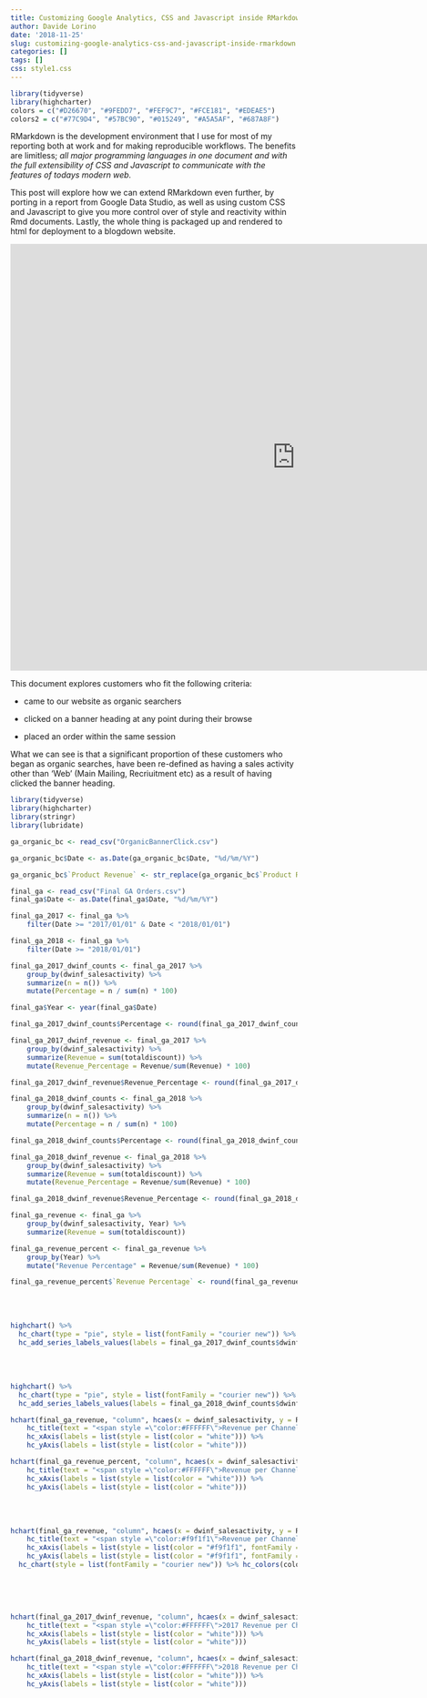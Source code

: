 ```yaml
---
title: Customizing Google Analytics, CSS and Javascript inside RMarkdown
author: Davide Lorino
date: '2018-11-25'
slug: customizing-google-analytics-css-and-javascript-inside-rmarkdown
categories: []
tags: []
css: style1.css
---
```


```r
library(tidyverse)
library(highcharter)
colors = c("#D26670", "#9FEDD7", "#FEF9C7", "#FCE181", "#EDEAE5")
colors2 = c("#77C9D4", "#57BC90", "#015249", "#A5A5AF", "#687A8F")
```

RMarkdown is the development environment that I use for most of my reporting both at work and for making reproducible workflows. The benefits are limitless; <i>all major programming languages in one document and with the full extensibility of CSS and Javascript to communicate with the features of todays modern web.</i>

This post will explore how we can extend RMarkdown even further, by porting in a report from Google Data Studio, as well as using custom CSS and Javascript to give you more control over of style and reactivity within Rmd documents. Lastly, the whole thing is packaged up and rendered to html for deployment to a blogdown website.  

<iframe width="1000" height="750" src="https://datastudio.google.com/embed/reporting/1gRGJrsWGognR2UpDB2MCBc3labsJCNuC/page/j20c" frameborder="0" style="border:0" allowfullscreen></iframe>

This document explores customers who fit the following criteria:

  * came to our website as organic searchers
    
  * clicked on a banner heading at any point during their browse
    
  * placed an order within the same session

What we can see is that a significant proportion of these customers who began as organic searches, have been re-defined as having a sales activity other than 'Web' (Main Mailing, Recriuitment etc) as a result of having clicked the banner heading.

```r
library(tidyverse)
library(highcharter)
library(stringr)
library(lubridate)
```

```r

ga_organic_bc <- read_csv("OrganicBannerClick.csv")

ga_organic_bc$Date <- as.Date(ga_organic_bc$Date, "%d/%m/%Y")

ga_organic_bc$`Product Revenue` <- str_replace(ga_organic_bc$`Product Revenue`, "$", "")

```


```r

final_ga <- read_csv("Final GA Orders.csv")
final_ga$Date <- as.Date(final_ga$Date, "%d/%m/%Y")

final_ga_2017 <- final_ga %>%
    filter(Date >= "2017/01/01" & Date < "2018/01/01")

final_ga_2018 <- final_ga %>%
    filter(Date >= "2018/01/01")

final_ga_2017_dwinf_counts <- final_ga_2017 %>%
    group_by(dwinf_salesactivity) %>%
    summarize(n = n()) %>%
    mutate(Percentage = n / sum(n) * 100)

final_ga$Year <- year(final_ga$Date)

final_ga_2017_dwinf_counts$Percentage <- round(final_ga_2017_dwinf_counts$Percentage, 2)

final_ga_2017_dwinf_revenue <- final_ga_2017 %>%
    group_by(dwinf_salesactivity) %>%
    summarize(Revenue = sum(totaldiscount)) %>%
    mutate(Revenue_Percentage = Revenue/sum(Revenue) * 100)

final_ga_2017_dwinf_revenue$Revenue_Percentage <- round(final_ga_2017_dwinf_revenue$Revenue_Percentage, 2)

```

```r


final_ga_2018_dwinf_counts <- final_ga_2018 %>%
    group_by(dwinf_salesactivity) %>%
    summarize(n = n()) %>%
    mutate(Percentage = n / sum(n) * 100)

final_ga_2018_dwinf_counts$Percentage <- round(final_ga_2018_dwinf_counts$Percentage, 2)

final_ga_2018_dwinf_revenue <- final_ga_2018 %>%
    group_by(dwinf_salesactivity) %>%
    summarize(Revenue = sum(totaldiscount)) %>%
    mutate(Revenue_Percentage = Revenue/sum(Revenue) * 100)

final_ga_2018_dwinf_revenue$Revenue_Percentage <- round(final_ga_2018_dwinf_revenue$Revenue_Percentage, 2)

final_ga_revenue <- final_ga %>%
    group_by(dwinf_salesactivity, Year) %>%
    summarize(Revenue = sum(totaldiscount)) 

final_ga_revenue_percent <- final_ga_revenue %>%
    group_by(Year) %>%
    mutate("Revenue Percentage" = Revenue/sum(Revenue) * 100) 

final_ga_revenue_percent$`Revenue Percentage` <- round(final_ga_revenue_percent$`Revenue Percentage`, 2)
```
<br></br>
```r
highchart() %>% 
  hc_chart(type = "pie", style = list(fontFamily = "courier new")) %>% 
  hc_add_series_labels_values(labels = final_ga_2017_dwinf_counts$dwinf_salesactivity, values = final_ga_2017_dwinf_counts$Percentage, name = "Orders per Channel %") %>% hc_title(text = "<span style =\"color:#f9f1f1\">Organic Searchers Final GMS Segment After Banner Click 2017</span>", useHTML = TRUE) %>% hc_plotOptions(pie = list (dataLabels = list(color = "#f9f1f1"), size = "250")) %>% hc_colors(colors2)
```
<br></br>
```r
highchart() %>% 
  hc_chart(type = "pie", style = list(fontFamily = "courier new")) %>% 
  hc_add_series_labels_values(labels = final_ga_2018_dwinf_counts$dwinf_salesactivity, values = final_ga_2018_dwinf_counts$Percentage, name = "Orders per Channel %") %>% hc_title(text = "<span style =\"color:#f9f1f1\">Organic Searchers Final GMS Segment After Banner Click 2018</span>", useHTML = TRUE) %>% hc_plotOptions(pie = list (dataLabels = list(color = "#f9f1f1"), size = "250")) %>% hc_colors(colors2)

```
```r
hchart(final_ga_revenue, "column", hcaes(x = dwinf_salesactivity, y = Revenue, group = Year)) %>%
    hc_title(text = "<span style =\"color:#FFFFFF\">Revenue per Channel (in Dollars)</span>", useHTML = TRUE) %>% hc_legend(useHTML = TRUE, itemStyle = list(color = "#FFFFFF", fontWeight = "bold")) %>%
    hc_xAxis(labels = list(style = list(color = "white"))) %>%
    hc_yAxis(labels = list(style = list(color = "white")))
```
```r
hchart(final_ga_revenue_percent, "column", hcaes(x = dwinf_salesactivity, y = `Revenue Percentage`, group = Year)) %>%
    hc_title(text = "<span style =\"color:#FFFFFF\">Revenue per Channel (% of Yearly Revenue)</span>", useHTML = TRUE) %>% hc_legend(useHTML = TRUE, itemStyle = list(color = "#FFFFFF", fontWeight = "bold")) %>%
    hc_xAxis(labels = list(style = list(color = "white"))) %>%
    hc_yAxis(labels = list(style = list(color = "white")))
```
<br></br>
```r

hchart(final_ga_revenue, "column", hcaes(x = dwinf_salesactivity, y = Revenue, group = Year)) %>%
    hc_title(text = "<span style =\"color:#f9f1f1\">Revenue per Channel</span>", useHTML = TRUE, itemStyle = list(fontFamily = "courier new")) %>% hc_legend(useHTML = TRUE, itemStyle = list(color = "#f9f1f1", fontWeight = "bold", fontFamily = "courier new")) %>%
    hc_xAxis(labels = list(style = list(color = "#f9f1f1", fontFamily = "courier new"))) %>%
    hc_yAxis(labels = list(style = list(color = "#f9f1f1", fontFamily = "courier new"))) %>%
  hc_chart(style = list(fontFamily = "courier new")) %>% hc_colors(colors2)
  
```
<br></br>
```r

hchart(final_ga_2017_dwinf_revenue, "column", hcaes(x = dwinf_salesactivity, y = Revenue)) %>%
    hc_title(text = "<span style =\"color:#FFFFFF\">2017 Revenue per Channel</span>", useHTML = TRUE, itemStyle = list(fontFamily = "courier new")) %>% hc_legend(useHTML = TRUE, itemStyle = list(color = "#FFFFFF", fontWeight = "bold")) %>%
    hc_xAxis(labels = list(style = list(color = "white"))) %>%
    hc_yAxis(labels = list(style = list(color = "white")))
```

```r


hchart(final_ga_2018_dwinf_revenue, "column", hcaes(x = dwinf_salesactivity, y = Revenue)) %>%
    hc_title(text = "<span style =\"color:#FFFFFF\">2018 Revenue per Channel</span>", useHTML = TRUE) %>% hc_legend(useHTML = TRUE, itemStyle = list(color = "#FFFFFF", fontWeight = "bold")) %>%
    hc_xAxis(labels = list(style = list(color = "white"))) %>%
    hc_yAxis(labels = list(style = list(color = "white")))

```